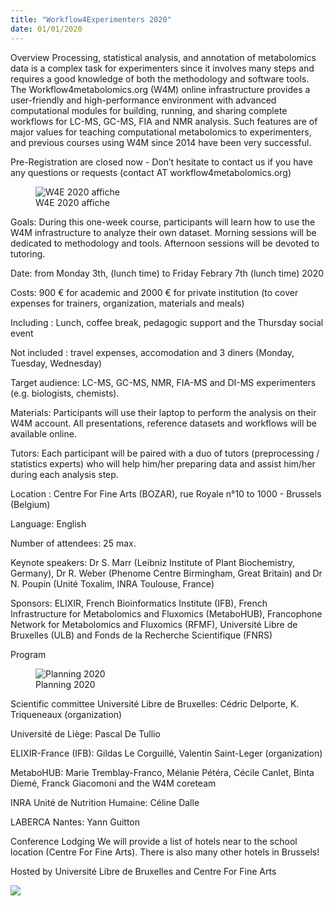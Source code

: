 ---
title: "Workflow4Experimenters 2020"
date: 01/01/2020
---
Overview
Processing, statistical analysis, and annotation of metabolomics data is a complex task for experimenters since it involves many steps and requires a good knowledge of both the methodology and software tools. The Workflow4metabolomics.org (W4M) online infrastructure provides a user-friendly and high-performance environment with advanced computational modules for building, running, and sharing complete workflows for LC-MS, GC-MS, FIA and NMR analysis. Such features are of major values for teaching computational metabolomics to experimenters, and previous courses using W4M since 2014 have been very successful.

Pre-Registration are closed now - Don't hesitate to contact us if you have any questions or requests (contact AT workflow4metabolomics.org)

![W4E 2020 affiche](images/W4E_2020_affiche.png)

Goals: During this one-week course, participants will learn how to use the W4M infrastructure to analyze their own dataset. Morning sessions will be dedicated to methodology and tools. Afternoon sessions will be devoted to tutoring.

Date: from Monday 3th, (lunch time)  to Friday Febrary 7th (lunch time) 2020

Costs: 900 € for academic and 2000 € for private institution (to cover expenses for trainers, organization, materials and meals)

Including : Lunch, coffee break, pedagogic support and the Thursday social event

Not included : travel expenses, accomodation and 3 diners (Monday, Tuesday, Wednesday)

Target audience: LC-MS, GC-MS, NMR, FIA-MS and DI-MS  experimenters (e.g. biologists, chemists).

Materials: Participants will use their laptop to perform the analysis on their W4M account. All presentations, reference datasets and workflows will be available online.

Tutors: Each participant will be paired with a duo of tutors (preprocessing / statistics experts) who will help him/her preparing data and assist him/her during each analysis step.

Location :  Centre For Fine Arts (BOZAR), rue Royale n°10 to 1000 - Brussels (Belgium)

Language: English

Number of attendees: 25 max.

Keynote speakers: Dr S. Marr (Leibniz Institute of Plant Biochemistry, Germany), Dr R. Weber (Phenome Centre Birmingham, Great Britain) and Dr N. Poupin (Unité Toxalim, INRA Toulouse, France)

Sponsors: ELIXIR, French Bioinformatics Institute (IFB), French Infrastructure for Metabolomics and Fluxomics (MetaboHUB), Francophone Network for Metabolomics and Fluxomics (RFMF), Université Libre de Bruxelles (ULB) and Fonds de la Recherche Scientifique (FNRS)

Program

![Planning 2020](images/planning_w4e_2020.png)

Scientific committee
Université Libre de Bruxelles: Cédric Delporte, K. Triqueneaux (organization)

Université de Liège: Pascal De Tullio

ELIXIR-France (IFB): Gildas Le Corguillé, Valentin Saint-Leger (organization)

MetaboHUB: Marie Tremblay-Franco, Mélanie Pétéra, Cécile Canlet, Binta Diemé, Franck Giacomoni and the W4M coreteam

INRA Unité de Nutrition Humaine: Céline Dalle

LABERCA Nantes: Yann Guitton

 

Conference Lodging
We will provide a list of hotels near to the school location (Centre For Fine Arts). There is also many other hotels in Brussels!

 

Hosted by Université Libre de Bruxelles and Centre For Fine Arts

![](images/ulb_logo.png)

